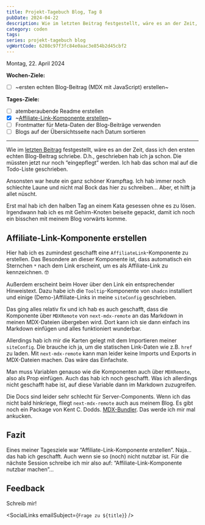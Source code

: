 ---
title: Projekt-Tagebuch Blog, Tag 8
pubDate: 2024-04-22
description: Wie im letzten Beitrag festgestellt, wäre es an der Zeit, dass ich den ersten echten Blog-Beitrag schriebe. D.h., geschrieben hab ich ja schon. Die müssten jetzt nur noch “eingepflegt” werden.
category: coden
tags:
series: projekt-tagebuch blog
vgWortCode: 6208c97f3fc84e0aac3e854b2d45cbf2
---

Montag, 22. April 2024

**Wochen-Ziele:**

- [ ] ~ersten echten Blog-Beitrag (MDX mit JavaScript) erstellen~

**Tages-Ziele:**

- [ ] atemberaubende Readme erstellen
- [x] ~[Affiliate-Link-Komponente erstellen](#)~
- [ ] Frontmatter für Meta-Daten der Blog-Beiträge verwenden
- [ ] Blogs auf der Übersichtsseite nach Datum sortieren

---

Wie im [letzten Beitrag](/blog/projekt-tagebuch-blog-tag-7) festgestellt, wäre es an der Zeit, dass ich den ersten echten Blog-Beitrag schriebe. D.h., geschrieben hab ich ja schon. Die müssten jetzt nur noch “eingepflegt” werden. Ich hab das schon mal auf die Todo-Liste geschrieben.

Ansonsten war heute ein ganz schöner Krampftag. Ich hab immer noch schlechte Laune und nicht mal Bock das hier zu schreiben... Aber, et hilft ja allet nüscht.

Erst mal hab ich den halben Tag an einem Kata gesessen ohne es zu lösen. Irgendwann hab ich es mit Gehirn-Knoten beiseite gepackt, damit ich noch ein bisschen mit meinem Blog vorwärts komme.

## Affiliate-Link-Komponente erstellen

Hier hab ich es zumindest geschafft eine `AffiliateLink`-Komponente zu erstellen. Das Besondere an dieser Komponente ist, dass automatisch ein Sternchen `*` nach dem Link erscheint, um es als Affiliate-Link zu kennzeichnen. 🤓

Außerdem erscheint beim Hover über den Link ein entsprechender Hinweistext. Dazu habe ich die `Tooltip`-Komponente von `shadcn` installiert und einige (Demo-)Affiliate-Links in meine `siteConfig` geschrieben.

Das ging alles relativ fix und ich hab es auch geschafft, dass die Komponente über `MDXRemote` von `next-mdx-remote` an das Markdown in meinen MDX-Dateien übergeben wird. Dort kann ich sie dann einfach ins Markdown einfügen und alles funktioniert wunderbar.

Allerdings hab ich mir die Karten gelegt mit dem Importieren meiner `siteConfig`. Die brauche ich ja, um die statischen Link-Daten wie z.B. `href` zu laden. Mit `next-mdx-remote` kann man leider keine Imports und Exports in MDX-Dateien machen. Das wäre das Einfachste.

Man muss Variablen genauso wie die Komponenten auch über `MDXRemote`, also als Prop einfügen. Auch das hab ich noch geschafft. Was ich allerdings nicht geschafft habe ist, auf diese Variable dann im Markdown zuzugreifen.

Die Docs sind leider sehr schlecht für Server-Components. Wenn ich das nicht bald hinkriege, fliegt `next-mdx-remote` auch aus meinem Blog. Es gibt noch ein Package von Kent C. Dodds. [MDX-Bundler](https://github.com/kentcdodds/mdx-bundler). Das werde ich mir mal ankucken.

## Fazit

Eines meiner Tagesziele war “Affiliate-Link-Komponente erstellen”. Naja... das hab ich geschafft. Auch wenn sie so (noch) nicht nutzbar ist. Für die n&auml;chste Session schreibe ich mir also auf: “Affiliate-Link-Komponente nutzbar machen”...

## Feedback

<Accordion>
Schreib mir!

<SocialLinks emailSubject={`Frage zu ${title}`} />

</Accordion>
